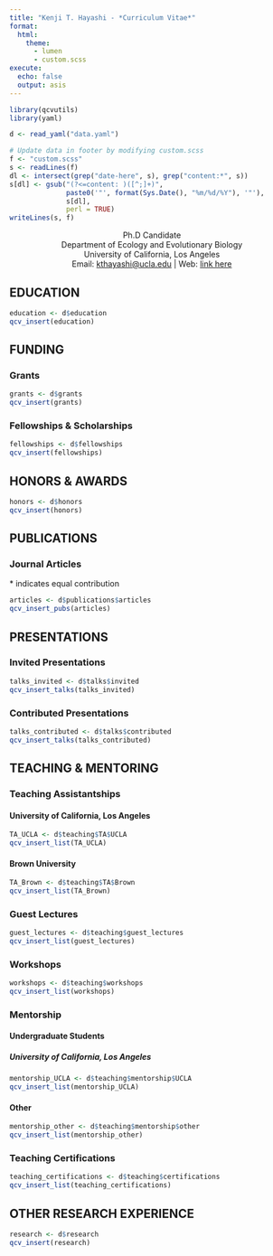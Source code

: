 ```yaml
---
title: "Kenji T. Hayashi - *Curriculum Vitae*"
format: 
  html: 
    theme:
      - lumen
      - custom.scss
execute: 
  echo: false
  output: asis
---
```


```r
library(qcvutils)
library(yaml)

d <- read_yaml("data.yaml")
```

```r
# Update data in footer by modifying custom.scss
f <- "custom.scss"
s <- readLines(f)
dl <- intersect(grep("date-here", s), grep("content:*", s))
s[dl] <- gsub("(?<=content: )([^;]+)", 
              paste0('"', format(Sys.Date(), "%m/%d/%Y"), '"'), 
              s[dl], 
              perl = TRUE)
writeLines(s, f)
```

:::{style="text-align:center;"}
Ph.D Candidate    
Department of Ecology and Evolutionary Biology    
University of California, Los Angeles   
Email: [kthayashi@ucla.edu](mailto:kthayashi@ucla.edu) | Web: [link here]()
:::

## EDUCATION

```r
education <- d$education
qcv_insert(education)
```

## FUNDING

### Grants

```r
grants <- d$grants
qcv_insert(grants)
```

### Fellowships & Scholarships

```r
fellowships <- d$fellowships
qcv_insert(fellowships)
```

## HONORS & AWARDS

```r
honors <- d$honors
qcv_insert(honors)
```

::::::{.group}
## PUBLICATIONS

### Journal Articles

:::{.small}
\* indicates equal contribution
:::
::::::

```r
articles <- d$publications$articles
qcv_insert_pubs(articles)
```

:::{.group}
## PRESENTATIONS

### Invited Presentations
:::

```r
talks_invited <- d$talks$invited
qcv_insert_talks(talks_invited)
```

### Contributed Presentations

```r
talks_contributed <- d$talks$contributed
qcv_insert_talks(talks_contributed)
```

:::{.group}
## TEACHING & MENTORING

### Teaching Assistantships

#### University of California, Los Angeles
:::

```r
TA_UCLA <- d$teaching$TA$UCLA
qcv_insert_list(TA_UCLA)
```

#### Brown University

```r
TA_Brown <- d$teaching$TA$Brown
qcv_insert_list(TA_Brown)
```

### Guest Lectures

```r
guest_lectures <- d$teaching$guest_lectures
qcv_insert_list(guest_lectures)
```

### Workshops

```r
workshops <- d$teaching$workshops
qcv_insert_list(workshops)
```

:::{.group}
### Mentorship

#### Undergraduate Students

##### University of California, Los Angeles
:::

```r
mentorship_UCLA <- d$teaching$mentorship$UCLA
qcv_insert_list(mentorship_UCLA)
```

#### Other

```r
mentorship_other <- d$teaching$mentorship$other
qcv_insert_list(mentorship_other)
```

### Teaching Certifications

```r
teaching_certifications <- d$teaching$certifications
qcv_insert_list(teaching_certifications)
```

## OTHER RESEARCH EXPERIENCE

```r
research <- d$research
qcv_insert(research)
```

